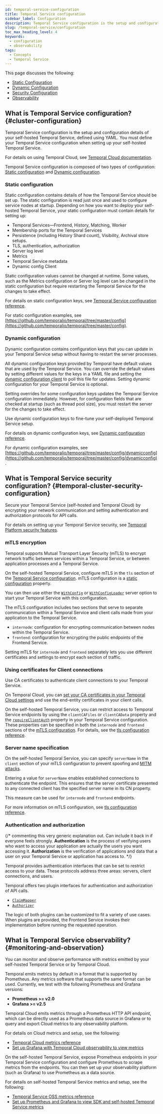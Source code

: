 ```yaml
---
id: temporal-service-configuration
title: Temporal Service configuration
sidebar_label: Configuration
description: Temporal Service configuration is the setup and configuration details of your self-hosted Temporal Service, defined using YAML.
slug: /temporal-service/configuration
toc_max_heading_level: 4
keywords:
  - configuration
  - observability
tags:
  - Concepts
  - Temporal Service
---
```


This page discusses the following:

- [Static Configuration](#static-configuration)
- [Dynamic Configuration](#dynamic-configuration)
- [Security Configuration](#temporal-cluster-security-configuration)
- [Observability](#monitoring-and-observation)

## What is Temporal Service configuration? {#cluster-configuration}

Temporal Service configuration is the setup and configuration details of your self-hosted Temporal Service, defined using YAML.
You must define your Temporal Service configuration when setting up your self-hosted Temporal Service.

For details on using Temporal Cloud, see [Temporal Cloud documentation](/cloud).

Temporal Service configuration is composed of two types of configuration: [Static configuration](#static-configuration) and [Dynamic configuration](#dynamic-configuration).

### Static configuration

Static configuration contains details of how the Temporal Service should be set up.
The static configuration is read just once and used to configure service nodes at startup.
Depending on how you want to deploy your self-hosted Temporal Service, your static configuration must contain details for setting up:

- Temporal Services—Frontend, History, Matching, Worker
- Membership ports for the Temporal Services
- Persistence (including History Shard count), Visibility, Archival store setups.
- TLS, authentication, authorization
- Server log level
- Metrics
- Temporal Service metadata
- Dynamic config Client

Static configuration values cannot be changed at runtime.
Some values, such as the Metrics configuration or Server log level can be changed in the static configuration but require restarting the Temporal Service for the changes to take effect.

For details on static configuration keys, see [Temporal Service configuration reference](/references/configuration).

For static configuration examples, see [https://github.com/temporalio/temporal/tree/master/config](https://github.com/temporalio/temporal/tree/master/config).

### Dynamic configuration

Dynamic configuration contains configuration keys that you can update in your Temporal Service setup without having to restart the server processes.

All dynamic configuration keys provided by Temporal have default values that are used by the Temporal Service.
You can override the default values by setting different values for the keys in a YAML file and setting the [dynamic configuration client](/references/configuration#dynamicconfigclient) to poll this file for updates.
Setting dynamic configuration for your Temporal Service is optional.

Setting overrides for some configuration keys updates the Temporal Service configuration immediately.
However, for configuration fields that are checked at startup (such as thread pool size), you must restart the server for the changes to take effect.

Use dynamic configuration keys to fine-tune your self-deployed Temporal Service setup.

For details on dynamic configuration keys, see [Dynamic configuration reference](/references/dynamic-configuration).

For dynamic configuration examples, see [https://github.com/temporalio/temporal/tree/master/config/dynamicconfig](https://github.com/temporalio/temporal/tree/master/config/dynamicconfig).

## What is Temporal Service security configuration? {#temporal-cluster-security-configuration}

Secure your Temporal Service (self-hosted and Temporal Cloud) by encrypting your network communication and setting authentication and authorization protocols for API calls.

For details on setting up your Temporal Service security, see [Temporal Platform security features](/security).

### mTLS encryption

Temporal supports Mutual Transport Layer Security (mTLS) to encrypt network traffic between services within a Temporal Service, or between application processes and a Temporal Service.

On the self-hosted Temporal Service, configure mTLS in the `tls` section of the [Temporal Service configuration](/references/configuration#tls).
mTLS configuration is a [static configuration](#static-configuration) property.

You can then use either the [`WithConfig`](/references/server-options#withconfig) or [`WithConfigLoader`](/references/server-options#withconfigloader) server option to start your Temporal Service with this configuration.

The mTLS configuration includes two sections that serve to separate communication within a Temporal Service and client calls made from your application to the Temporal Service.

- `internode`: configuration for encrypting communication between nodes within the Temporal Service.
- `frontend`: configuration for encrypting the public endpoints of the Frontend Service.

Setting mTLS for `internode` and `frontend` separately lets you use different certificates and settings to encrypt each section of traffic.

### Using certificates for Client connections

Use CA certificates to authenticate client connections to your Temporal Service.

On Temporal Cloud, you can [set your CA certificates in your Temporal Cloud settings](/cloud/certificates) and use the end-entity certificates in your client calls.

On the self-hosted Temporal Service, you can restrict access to Temporal Service endpoints by using the `clientCAFiles` or `clientCAData` property and the [`requireClientAuth`](/references/configuration#tls) property in your Temporal Service configuration.
These properties can be specified in both the `internode` and `frontend` sections of the [mTLS configuration](/references/configuration#tls).
For details, see the [tls configuration reference](/references/configuration#tls).

### Server name specification

On the self-hosted Temporal Service, you can specify `serverName` in the `client` section of your mTLS configuration to prevent spoofing and [MITM attacks](https://en.wikipedia.org/wiki/Man-in-the-middle_attack).

Entering a value for `serverName` enables established connections to authenticate the endpoint.
This ensures that the server certificate presented to any connected client has the specified server name in its CN property.

This measure can be used for `internode` and `frontend` endpoints.

For more information on mTLS configuration, see [tls configuration reference](/references/configuration#tls).

### Authentication and authorization

{/* commenting this very generic explanation out. Can include it back in if everyone feels strongly.
**Authentication** is the process of verifying users who want to access your application are actually the users you want accessing it.
**Authorization** is the verification of applications and data that a user on your Temporal Service or application has access to. */}

Temporal provides authentication interfaces that can be set to restrict access to your data.
These protocols address three areas: servers, client connections, and users.

Temporal offers two plugin interfaces for authentication and authorization of API calls.

- [`ClaimMapper`](/self-hosted-guide/security#claim-mapper)
- [`Authorizer`](/self-hosted-guide/security#authorizer-plugin)

The logic of both plugins can be customized to fit a variety of use cases.
When plugins are provided, the Frontend Service invokes their implementation before running the requested operation.

## What is Temporal Service observability? {#monitoring-and-observation}

You can monitor and observe performance with metrics emitted by your self-hosted Temporal Service or by Temporal Cloud.

Temporal emits metrics by default in a format that is supported by Prometheus.
Any metrics software that supports the same format can be used.
Currently, we test with the following Prometheus and Grafana versions:

- **Prometheus >= v2.0**
- **Grafana >= v2.5**

Temporal Cloud emits metrics through a Prometheus HTTP API endpoint, which can be directly used as a Prometheus data source in Grafana or to query and export Cloud metrics to any observability platform.

For details on Cloud metrics and setup, see the following:

- [Temporal Cloud metrics reference](/cloud/metrics/)
- [Set up Grafana with Temporal Cloud observability to view metrics](/cloud/metrics/prometheus-grafana#grafana-data-sources-configuration)

On the self-hosted Temporal Service, expose Prometheus endpoints in your Temporal Service configuration and configure Prometheus to scrape metrics from the endpoints.
You can then set up your observability platform (such as Grafana) to use Prometheus as a data source.

For details on self-hosted Temporal Service metrics and setup, see the following:

- [Temporal Service OSS metrics reference](/references/cluster-metrics)
- [Set up Prometheus and Grafana to view SDK and self-hosted Temporal Service metrics](/self-hosted-guide/monitoring)
